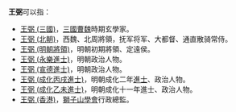 '''王弼'''可以指：
* [[王弼_(三國)|王弼 (三國)]]，[[三國|三國]][[曹魏|曹魏]]時期玄學家。
* [[王弼_(北朝)|王弼 (北朝)]]，西魏、北周將領，抚军将军、大都督、通直散骑常侍。
* [[王弼_(明朝將領)|王弼 (明朝將領)]]，明朝初期將領、定遠侯。
* [[王弼_(永樂進士)|王弼 (永樂進士)]]，明朝政治人物。
* [[王弼_(宣德進士)|王弼 (宣德進士)]]，明朝政治人物。
* [[王弼_(成化丙戌進士)|王弼 (成化丙戌進士)]]，明朝成化二年[[進士|進士]]、政治人物。
* [[王弼_(成化乙未進士)|王弼 (成化乙未進士)]]，明朝成化十一年進士、政治人物。
* [[王弼_(香港)|王弼 (香港)]]，[[獅子山學會|獅子山學會]]行政總監。

{{disambig|cat=二字王姓人名消歧义}}